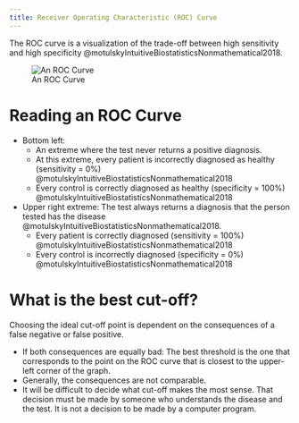 ```yaml
---
title: Receiver Operating Characteristic (ROC) Curve
---
```


The ROC curve is a visualization of the trade-off between high sensitivity and high specificity @motulskyIntuitiveBiostatisticsNonmathematical2018.

![An ROC Curve](/The Archive/Evidene Based Practice/Psychometrics/images/Fig42.1 ROC Curve Intuitive.png)

# Reading an ROC Curve

- Bottom left: 
    - An extreme where the test never returns a positive diagnosis. 
    - At this extreme, every patient is incorrectly diagnosed as healthy (sensitivity = 0%) @motulskyIntuitiveBiostatisticsNonmathematical2018 
    - Every control is correctly diagnosed as healthy (specificity = 100%) @motulskyIntuitiveBiostatisticsNonmathematical2018
- Upper right extreme: The test always returns a diagnosis that the person tested has the disease @motulskyIntuitiveBiostatisticsNonmathematical2018.
    - Every patient is correctly diagnosed (sensitivity = 100%) @motulskyIntuitiveBiostatisticsNonmathematical2018
    - Every control is incorrectly diagnosed (specificity = 0%) @motulskyIntuitiveBiostatisticsNonmathematical2018 

# What is the best cut-off?

Choosing the ideal cut-off point is dependent on the consequences of a false negative or false positive.

- If both consequences are equally bad: The best threshold is the one that corresponds to the point on the ROC curve that is closest to the upper-left corner of the graph.
- Generally, the consequences are not comparable.
- It will be difficult to decide what cut-off makes the most sense. That decision must be made by someone who understands the disease and the test. It is not a decision to be made by a computer program.